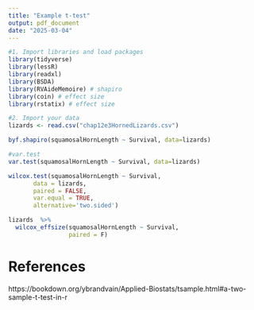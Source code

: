 ```yaml
---
title: "Example t-test"
output: pdf_document
date: "2025-03-04"
---
```



```r
#1. Import libraries and load packages
library(tidyverse)
library(lessR)
library(readxl)
library(BSDA)
library(RVAideMemoire) # shapiro 
library(coin) # effect size
library(rstatix) # effect size
```


```r
#2. Import your data
lizards <- read.csv("chap12e3HornedLizards.csv")  
```

```r
byf.shapiro(squamosalHornLength ~ Survival, data=lizards)
```


```r
#var.test
var.test(squamosalHornLength ~ Survival, data=lizards)
```


```r
wilcox.test(squamosalHornLength ~ Survival, 
       data = lizards, 
       paired = FALSE,
       var.equal = TRUE,
       alternative='two.sided')
```


```r
lizards  %>%
  wilcox_effsize(squamosalHornLength ~ Survival, 
                 paired = F)

```


# References
https://bookdown.org/ybrandvain/Applied-Biostats/tsample.html#a-two-sample-t-test-in-r
